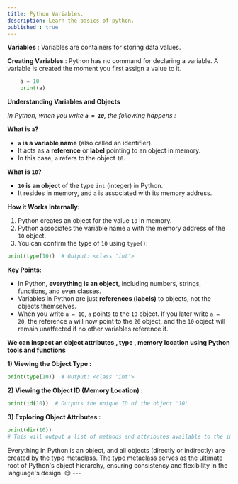 ```yaml
---
title: Python Variables.
description: Learn the basics of python.
published : true
---
```


**Variables** : 
Variables are containers for storing data values.

**Creating Variables** :
Python has no command for declaring a variable.
A variable is created the moment you first assign a value to it.
```python
    a = 10
    print(a)
```
**Understanding Variables and Objects** 

_In Python, when you write **`a = 10`**, the following happens :_ 

 **What is `a`?**

*   **`a` is a variable name** (also called an identifier).
*   It acts as a **reference** or **label** pointing to an object in memory.
*   In this case, `a` refers to the object `10`.

 **What is `10`?**

*   **`10` is an object** of the type `int` (integer) in Python.
*   It resides in memory, and `a` is associated with its memory address.

 **How it Works Internally:**

1.  Python creates an object for the value `10` in memory.
2.  Python associates the variable name `a` with the memory address of the `10` object.
3.  You can confirm the type of `10` using `type()`:
```python
print(type(10))  # Output: <class 'int'>
```

**Key Points:** 

*   In Python, **everything is an object**, including numbers, strings, functions, and even classes.
*   Variables in Python are just **references (labels)** to objects, not the objects themselves.
*   When you write `a = 10`, `a` points to the `10` object. If you later write `a = 20`, the reference `a` will now point to the `20` object, and the `10` object will remain unaffected if no other variables reference it.

**We can inspect an object attributes , type , memory location using Python tools and functions**

**1) Viewing the Object Type :**

```python
print(type(10))  # Output: <class 'int'>
```   

**2) Viewing the Object ID (Memory Location) :**
```python
print(id(10))  # Outputs the unique ID of the object '10'
```

**3) Exploring Object Attributes :**
```python
print(dir(10))
# This will output a list of methods and attributes available to the int class, such as bit_length, to_bytes, and more
```
<Callout>
 Everything in Python is an object, and all objects (directly or indirectly) are created by the type metaclass. The type metaclass serves as the ultimate root of Python's object hierarchy, ensuring consistency and flexibility in the language's design. 😊
</Callout>
---